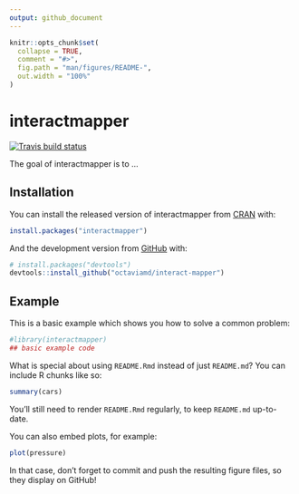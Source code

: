 ```yaml
---
output: github_document
---
```


<!-- README.md is generated from README.Rmd. Please edit that file -->

```r
knitr::opts_chunk$set(
  collapse = TRUE,
  comment = "#>",
  fig.path = "man/figures/README-",
  out.width = "100%"
)
```
# interactmapper

<!-- badges: start -->
[![Travis build status](https://travis-ci.org/octaviamd/interact-mapper.svg?branch=master)](https://travis-ci.org/octaviamd/interact-mapper)
<!-- badges: end -->

The goal of interactmapper is to ...

## Installation

You can install the released version of interactmapper from [CRAN](https://CRAN.R-project.org) with:

``` r
install.packages("interactmapper")
```

And the development version from [GitHub](https://github.com/) with:

``` r
# install.packages("devtools")
devtools::install_github("octaviamd/interact-mapper")
```
## Example

This is a basic example which shows you how to solve a common problem:

```r
#library(interactmapper)
## basic example code
```

What is special about using `README.Rmd` instead of just `README.md`? You can include R chunks like so:

```r
summary(cars)
```

You'll still need to render `README.Rmd` regularly, to keep `README.md` up-to-date.

You can also embed plots, for example:

```r
plot(pressure)
```

In that case, don't forget to commit and push the resulting figure files, so they display on GitHub!
